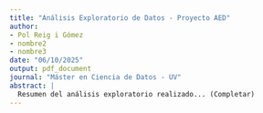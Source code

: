 ```yaml
---
title: "Análisis Exploratorio de Datos - Proyecto AED"
author:
- Pol Reig i Gómez
- nombre2
- nombre3
date: "06/10/2025"
output: pdf_document
journal: "Máster en Ciencia de Datos - UV"
abstract: |
  Resumen del análisis exploratorio realizado... (Completar)
---
```

